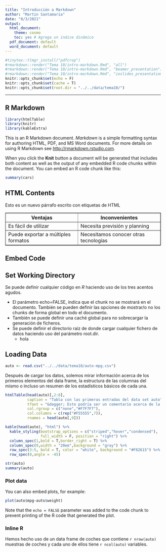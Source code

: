 ```yaml
---
title: "Introducción a Markdown"
author: "Martin Santamaria"
date: "8/3/2021"
output:
  html_document: 
    theme: cosmo
    toc: yes # Agrega un índice dinámico
  pdf_document: default
  word_document: default
---
```


```r
#tinytex::tlmgr_install("pdfcrop")
#rmarkdown::render("Tema 10/intro-markdown.Rmd", "all")
#rmarkdown::render("Tema 10/intro-markdown.Rmd", "beamer_presentation")
#rmarkdown::render("Tema 10/intro-markdown.Rmd", "ioslides_presentation")
knitr::opts_chunk$set(echo = F)
knitr::opts_chunk$set(cache = T)
knitr::opts_chunk$set(root.dir = "../../data/tema10/")
```

***

## R Markdown

```r
library(htmlTable)
library(knitr)
library(kableExtra)
```

<p>This is an R Markdown document. <i>Markdown</i> is a simple formatting syntax for authoring HTML, PDF, and MS Word documents. For more details on using R Markdown see <http://rmarkdown.rstudio.com>.</p>

<!-- Esto es un comentario -->

When you click the **Knit** button a document will be generated that includes both content as well as the output of any embedded R code chunks within the document. You can embed an R code chunk like this:

```r
summary(cars)
```

## HTML Contents

<p>Esto es un nuevo párrafo escrito con etiquetas de HTML</p>

<table border=1>
<th>Ventajas</th>
<th>Inconvenientes</th>
<tr><td>Es fácil de utilizar</td><td>Necesita previsión y planning</td></tr>
<tr><td>Puede exportar a múltiples formatos</td><td>Necesitamos conocer otras tecnologías</td></tr>
</table>

## Embed Code
## Set Working Directory

Se puede definir cualquier código en *R* haciendo uso de los tres acentos agudos. 

* El parámetro echo=FALSE, indica que el chunk no se mostrará en el documento. También se pueden definir las opciones de mostrar/o no los chunks de forma global en todo el documento.
* También se puede definir una caché global para no sobrecargar la generación de ficheros. 
* Se puede definir el directorio raíz de donde cargar cualquier fichero de datos haciendo uso del parámetro root.dir. 
    + hola

## Loading Data

```r
auto <- read.csv("../../data/tema10/auto-mpg.csv")
```

Después de cargar los datos, solemos mirar información acerca de los primeros elementos del data frame, la estructura de las columnas del mismo o incluso un resumen de los estadísticos básicos de cada una.

```r
htmlTable(head(auto)[,2:8],
          caption = "Tabla con las primeras entradas del data set auto",
          tfoot = "&dagger; Esto podría ser un comentario acerca de la tabla",
          col.rgroup = c("none","#F7F7F7"),
          col.columns = c(rep("#F55555",7)), 
          rnames = head(auto[,9]))

kable(head(auto), "html") %>% 
  kable_styling(bootstrap_options = c("striped","hover","condensed"),
                full_width = F, position = "right") %>%
  column_spec(1,bold = T,border_right = T) %>%
  column_spec(9,width = "20em",background = "gray") %>%
  row_spec(3:5, bold = T, color = "white", background = "#F82615") %>%
  row_spec(0,angle = -45)

str(auto)
summary(auto)
```

### Plot data

You can also embed plots, for example:

```r
plot(auto$mpg~auto$weight)
```

Note that the `echo = FALSE` parameter was added to the code chunk to prevent printing of the R code that generated the plot.

### Inline R

Hemos hecho uso de un data frame de coches que contiene `r nrow(auto)` muestras de coches y cada uno de ellos tiene `r ncol(auto)` variables.
